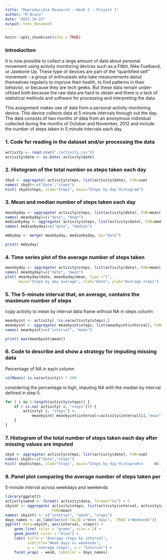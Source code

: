 ---
title: "Reproducible Research - Week 2 - Project 1"
author: "M Bravo"
date: "2022-10-23"
output: html_document
---

```{r setup, include=FALSE}
knitr::opts_chunk$set(echo = TRUE)
```

### Introduction

It is now possible to collect a large amount of data about personal movement using activity monitoring devices such as a Fitbit, Nike Fuelband, or Jawbone Up. These type of devices are part of the “quantified self” movement – a group of enthusiasts who take measurements about themselves regularly to improve their health, to find patterns in their behavior, or because they are tech geeks. But these data remain under-utilized both because the raw data are hard to obtain and there is a lack of statistical methods and software for processing and interpreting the data.

This assignment makes use of data from a personal activity monitoring device. This device collects data at 5 minute intervals through out the day. The data consists of two months of data from an anonymous individual collected during the months of October and November, 2012 and include the number of steps taken in 5 minute intervals each day.



### 1. Code for reading in the dataset and/or processing the data

  
```{r read data}
activity <- read.csv(("./activity.csv"))
activity$date <- as.Date( activity$date)
```
  
### 2. Histogram of the total number os steps taken each day

```{r Histogram 1}
sbyd <- aggregate( activity$steps, list(activity$date), FUN=sum)
names( sbyd)<-c("date","steps")
hist( sbyd$steps, xlab="Steps", main="Steps by day Histogram")
```
  
### 3. Mean and median number of steps taken each day

```{r Mean and Mean}
meanbyday <- aggregate( activity$steps, list(activity$date), FUN=mean)
names( meanbyday)=c("date", "mean")
medianbyday <- aggregate( activity$steps, list(activity$date), FUN=median)
names( medianbyday)=c("date", "median")

mmbyday <- merge( meanbyday, medianbyday, by="date")

print( mmbyday)
```
    
### 4. Time series plot of the average number of steps taken

```{r Average steps}
meanbyday <- aggregate( activity$steps, list(activity$date), FUN=mean)
names( meanbyday)=c("date", "mean")
plot( meanbyday$date, meanbyday$mean, type ="l", 
      main="Steps by day average", xlab="Date", ylab="Average steps")
```
  
### 5. The 5-minute interval that, on average, contains the maximum number of steps

copy activity to mean by interval data frame without NA in steps column

```{r Max interval}
meanbyint <- activity[ !is.na(activity$steps),]
meanbyint <- aggregate( meanbyint$steps, list(meanbyint$interval), FUN=mean)
names( meanbyint)=c("interval", "mean")

print( max(meanbyint$mean))
```
  
### 6. Code to describe and show a strategy for imputing missing data

Percentage of NA in each column

```{r imputting }
colMeans( is.na(activity)) * 100
```

considering the percentage is high, imputing NA with the median by interval  
defined in step 5.
  
```{r imputting2}
for ( i in 1:length(activity$steps)) {
    if ( is.na( activity[ i, "steps"])) {
        activity[ i, "steps"] <-
            meanbyint[ meanbyint$interval==activity$interval[i],"mean"]
    }
}
```
  
### 7. Histogram of the total number of steps taken each day after missing values are imputed

```{r Histogram 2}
sbyd <- aggregate( activity$steps, list(activity$date), FUN=sum)
names( sbyd)<-c("date","steps")
hist( sbyd$steps, xlab="Steps", main="Steps by day Histogram\n     NA imputed")
```
  
### 8. Panel plot comparing the average number of steps taken per
5-minute interval across weekdays and weekends

```{r Panle plot}
library(ggplot2)
activity$wend <- format( activity$date, format="%u") > 5
sbyint <- aggregate( activity$steps, list(activity$interval, activity$wend),
                     FUN=mean)
names( sbyint) <- c("interval", "wend", "steps")
days_names <- as_labeller(c(`FALSE`="Week days", `TRUE`="Weekends"))
ggplot( data=sbyint, aes(interval, steps)) + 
    geom_line( color = "green", size = 1) + 
    geom_point( color = "blue") + 
    labs( title = "Average steps by interval", 
          subtitle="Week days vs weekends", 
          y = "average steps", x = "Interval") + 
    facet_wrap( ~ wend, labeller = days_names)
```

